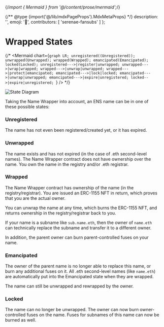 {/*import { Mermaid } from '@/content/prose/mermaid';*/}

{/** @type {import('@/lib/mdxPageProps').MdxMetaProps} */}
    description: '',
    emoji: '🎁',
    contributors: [
        'serenae-fansubs'
    ]
};

# Wrapped States

{/*
<Mermaid chart={`graph LR;
  unregistered((Unregistered));
  unwrapped(Unwrapped);
  wrapped(Wrapped);
  emancipated(Emancipated);
  locked(Locked);
  unregistered--->|register|unwrapped;
  unwrapped--->|wrap|wrapped;
  wrapped--->|unwrap|unwrapped;
  wrapped--->|protect|emancipated;
  emancipated--->|lock|locked;
  emancipated--->|unwrap|unwrapped;
  emancipated--->|expire|unregistered;
  locked-->|expire|unregistered;
`} />
*/}

<div className="card1 p-4">
    <img src="/content/namewrapper/namewrapper-state-diagram.png" alt="State Diagram" />
</div>

Taking the Name Wrapper into account, an ENS name can be in one of these possible states:

### Unregistered
The name has not even been registered/created yet, or it has expired.

### Unwrapped
The name exists and has not expired (in the case of .eth second-level names). The Name Wrapper contract does not have ownership over the name. You own the name in the registry and/or .eth registrar.

### Wrapped
The Name Wrapper contract has ownership of the name (in the registry/registrar). You are issued an ERC-1155 NFT in return, which proves that you are the actual owner. 

You can unwrap the name at any time, which burns the ERC-1155 NFT, and returns ownership in the registry/registrar back to you.

If your name is a subname like `sub.name.eth`, then the owner of `name.eth` can technically replace the subname and transfer it to a different owner. 

In addition, the parent owner can burn parent-controlled fuses on your name.

### Emancipated
The owner of the parent name is no longer able to replace this name, or burn any additional fuses on it. All .eth second-level names (like `name.eth`) are automatically put into the Emancipated state when they are wrapped.

The name can still be unwrapped and rewrapped by the owner.

### Locked
The name can no longer be unwrapped. The owner can now burn owner-controlled fuses on the name. Fuses for subnames of this name can now be burned as well.
